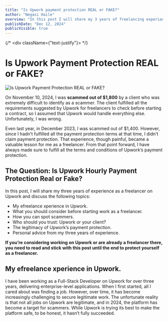 ```yaml
---
title: "Is Upwork payment protection REAL or FAKE?"
author: "Negasi Haile"
overview: "In this post I will share my 3 years of freelancing experiance in Upwork, but mainly I will tell you my story about the:"
publishDate: "Dec 12, 2024"
publicVisible: true
---
```


{/* <div className={"text-justify"}> */}

# Is Upwork Payment Protection REAL or FAKE?

![Is Upwork Payment Protection REAL or FAKE?](https://res.cloudinary.com/dshwnppvx/image/upload/v1732735650/portfolio/assests/upwork/Upwork-00_glthgu.png)

On November 10, 2024, I was **scammed out of $1,800** by a client who was extremely difficult to identify as a scammer. The client fulfilled all the requirements suggested by Upwork for freelancers to check before starting a contract, so I assumed that Upwork would handle everything else. Unfortunately, I was wrong.

Even last year, in December 2023, I was scammed out of $1,400. However, since I hadn’t fulfilled all the payment protection terms at that time, I didn’t claim payment protection. That experience, though painful, became a valuable lesson for me as a freelancer. From that point forward, I have always made sure to fulfill all the terms and conditions of Upwork’s payment protection.

## The Question: Is Upwork Hourly Payment Protection Real or Fake?

In this post, I will share my three years of experience as a freelancer on Upwork and discuss the following topics:

- My efreelance xperience in Upwork.
- What you should consider before starting work as a freelancer.
- How you can spot scammers.
- Who should you trust: Upwork or your client?
- The legitimacy of Upwork’s payment protection.
- Personal advice from my three years of experience.

**If you’re considering working on Upwork or are already a freelancer there, you need to read and stick with this post until the end to protect yourself as a freelancer.**

## My efreelance xperience in Upwork.

I have been working as a Full-Stack Developer on Upwork for over three years, delivering enterprise-level applications. When I first started, all I cared about was finding a job. However, over time, it has become increasingly challenging to secure legitimate work. The unfortunate reality is that not all jobs on Upwork are legitimate, and in 2024, the platform has become a target for scammers. While Upwork is trying its best to make the platform safe, to be honest, it hasn’t fully succeeded.
